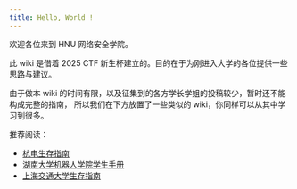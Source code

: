 ```yaml
---
title: Hello, World !
---
```


欢迎各位来到 HNU 网络安全学院。

此 wiki 是借着 2025 CTF 新生杯建立的。目的在于为刚进入大学的各位提供一些思路与建议。

由于做本 wiki 的时间有限，以及征集到的各方学长学姐的投稿较少，暂时还不能构成完整的指南，
所以我们在下方放置了一些类似的 wiki，你同样可以从其中学习到很多。

推荐阅读：
- [杭电生存指南](https://wiki.xyxsw.site)
- [湖南大学机器人学院学生手册](https://app.twis.uk/)
- [上海交通大学生存指南](https://sjtu-geek.github.io/SJTU-Wiki/)


